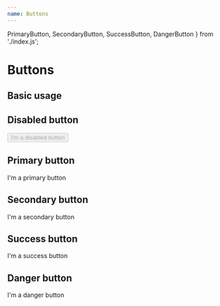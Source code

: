 ```yaml
---
name: Buttons
---
```


  PrimaryButton,
  SecondaryButton,
  SuccessButton,
  DangerButton
} from './index.js';

# Buttons

<PropsTable of={Button} />

## Basic usage

## Disabled button

<Playground>
  <Button disabled>I'm a disabled button</Button>
</Playground>

## Primary button

<Playground>
  <PrimaryButton>I'm a primary button</PrimaryButton>
</Playground>

## Secondary button

<Playground>
  <SecondaryButton>I'm a secondary button</SecondaryButton>
</Playground>

## Success button

<Playground>
  <SuccessButton>I'm a success button</SuccessButton>
</Playground>

## Danger button

<Playground>
  <DangerButton>I'm a danger button</DangerButton>
</Playground>
